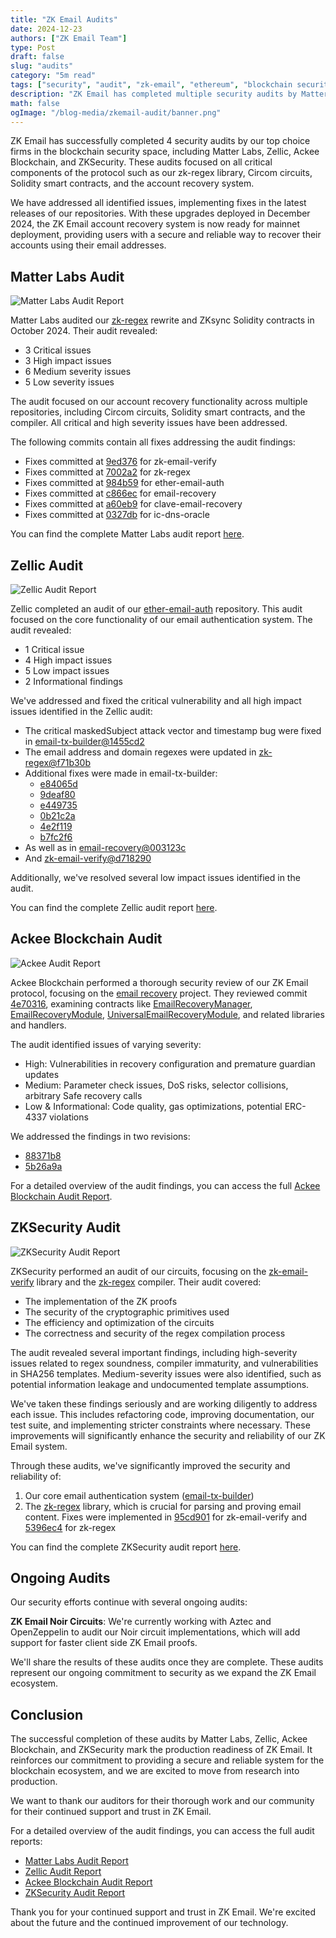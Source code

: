 ```yaml
---
title: "ZK Email Audits"
date: 2024-12-23
authors: ["ZK Email Team"]
type: Post
draft: false
slug: "audits"
category: "5m read"
tags: ["security", "audit", "zk-email", "ethereum", "blockchain security"]
description: "ZK Email has completed multiple security audits by Matter Labs, Zellic, Ackee, and ZKSecurity, ensuring the security and reliability of our protocol. All issues have been addressed in the latest releases, making our account recovery system ready for mainnet deployment."
math: false
ogImage: "/blog-media/zkemail-audit/banner.png"
---
```


ZK Email has successfully completed 4 security audits by our top choice firms in the blockchain security space, including Matter Labs, Zellic, Ackee Blockchain, and ZKSecurity. These audits focused on all critical components of the protocol such as our zk-regex library, Circom circuits, Solidity smart contracts, and the account recovery system. 

We have addressed all identified issues, implementing fixes in the latest releases of our repositories. With these upgrades deployed in December 2024, the ZK Email account recovery system is now ready for mainnet deployment, providing users with a secure and reliable way to recover their accounts using their email addresses.

## Matter Labs Audit

<img src="/blog-media/zkemail-audit/matterlabs-audit.webp" alt="Matter Labs Audit Report"/>

Matter Labs audited our [zk-regex](https://github.com/zkemail/zk-regex) rewrite and ZKsync Solidity contracts in October 2024. Their audit revealed:

- 3 Critical issues
- 3 High impact issues  
- 6 Medium severity issues
- 5 Low severity issues

The audit focused on our account recovery functionality across multiple repositories, including Circom circuits, Solidity smart contracts, and the compiler. All critical and high severity issues have been addressed.

The following commits contain all fixes addressing the audit findings:

- Fixes committed at [9ed376](https://github.com/zkemail/zk-email-verify/tree/9ed3769dc3d96fb0d7c45f1f014dcd9bfb63675b) for zk-email-verify
- Fixes committed at [7002a2](https://github.com/zkemail/zk-regex/tree/7002a2179e076449b84e3e7e8ba94e88d0a2dc2f) for zk-regex
- Fixes committed at [984b59](https://github.com/zkemail/ether-email-auth/tree/984b5919a9be715b743b08863ab6471c2b5356a6) for ether-email-auth
- Fixes committed at [c866ec](https://github.com/zkemail/email-recovery/tree/c866ecb3dd326fe17850c61a9e38eb3db8a45695) for email-recovery
- Fixes committed at [a60eb9](https://github.com/zkemail/clave-email-recovery/tree/a60eb9877f47f80459eefcf4639a350c96a43393) for clave-email-recovery
- Fixes committed at [0327db](https://github.com/zkemail/ic-dns-oracle/tree/0327db9ac701a908139fcef2994cff8ed2d5533f) for ic-dns-oracle

You can find the complete Matter Labs audit report [here](/blog-media/zkemail-audit/matterlabs-zkemail-audit-report.pdf).

## Zellic Audit

<img src="/blog-media/zkemail-audit/zellic-audit.png" alt="Zellic Audit Report"/>

Zellic completed an audit of our [ether-email-auth](https://github.com/zkemail/ether-email-auth) repository. This audit focused on the core functionality of our email authentication system. The audit revealed:

- 1 Critical issue 
- 4 High impact issues
- 5 Low impact issues
- 2 Informational findings

We've addressed and fixed the critical vulnerability and all high impact issues identified in the Zellic audit:

- The critical maskedSubject attack vector and timestamp bug were fixed in [email-tx-builder@1455cd2](https://github.com/zkemail/email-tx-builder/commit/1455cd221dcb0849190879911688152669e4ed36)
- The email address and domain regexes were updated in [zk-regex@f71b30b](https://github.com/zkemail/zk-regex/pull/68/commits/f71b30bde3fc2a2ba79fe151711552882ea4e707)
- Additional fixes were made in email-tx-builder:
  - [e84065d](https://github.com/zkemail/email-tx-builder/commit/e84065db4fa087b8d6152bb9682de71f6676e3ff)
  - [9deaf80](https://github.com/zkemail/email-tx-builder/commit/9deaf80435502c4d9c1a77465a0e8195f749e63d) 
  - [e449735](https://github.com/zkemail/email-tx-builder/commit/e449735740247b65cf13920e5b5d787893b72c5e)
  - [0b21c2a](https://github.com/zkemail/email-tx-builder/commit/0b21c2a4ea30395d92288511553c183ee0f9176c)
  - [4e2f119](https://github.com/zkemail/email-tx-builder/commit/4e2f119a428b694c1115e59dc52cfbe278c0e494)
  - [b7fc2f6](https://github.com/zkemail/email-tx-builder/commit/b7fc2f6fc27084bc9662403deb699c8d7aab7948)
- As well as in [email-recovery@003123c](https://github.com/zkemail/email-recovery/commit/003123cb35fb26e993a5015c2d4069e8a40d4abd)  
- And [zk-email-verify@d718290](https://github.com/zkemail/zk-email-verify/commit/d718290d661e0ec9519a67a1dfa6bf764a9cf322)

Additionally, we've resolved several low impact issues identified in the audit.

You can find the complete Zellic audit report [here](/blog-media/zkemail-audit/zellic-audit-report.pdf).

## Ackee Blockchain Audit

![Ackee Audit Report](/blog-media/zkemail-audit/ackee-audit.png)

Ackee Blockchain performed a thorough security review of our ZK Email protocol, focusing on the [email recovery](https://github.com/zkemail/email-recovery) project. They reviewed commit [4e70316](https://github.com/zkemail/email-recovery/commit/4e7031693d8e97cfcbc42b7d063a748a0a53b952), examining contracts like [EmailRecoveryManager](https://github.com/zkemail/email-recovery/blob/main/src/EmailRecoveryManager.sol), [EmailRecoveryModule](https://github.com/zkemail/email-recovery/blob/main/src/modules/EmailRecoveryModule.sol), [UniversalEmailRecoveryModule](https://github.com/zkemail/email-recovery/blob/main/src/modules/UniversalEmailRecoveryModule.sol), and related libraries and handlers.

The audit identified issues of varying severity:

- High: Vulnerabilities in recovery configuration and premature guardian updates
- Medium: Parameter check issues, DoS risks, selector collisions, arbitrary Safe recovery calls
- Low & Informational: Code quality, gas optimizations, potential ERC-4337 violations

We addressed the findings in two revisions: 
- [88371b8](https://github.com/zkemail/email-recovery/commit/88371b81a3dd4347dac8f2a5690c1434e86ff55f) 
- [5b26a9a](https://github.com/zkemail/email-recovery/commit/5b26a9ade08257ccfcba14fe675f5343e306aa57)

For a detailed overview of the audit findings, you can access the full [Ackee Blockchain Audit Report](/blog-media/zkemail-audit/ackee-blockchain-zkemail-email-recovery-report.pdf).

## ZKSecurity Audit

<img src="/blog-media/zkemail-audit/zksecurity-audit.png" alt="ZKSecurity Audit Report"/>

ZKSecurity performed an audit of our circuits, focusing on the [zk-email-verify](https://github.com/zkemail/zk-email-verify) library and the [zk-regex](https://github.com/zkemail/zk-regex) compiler. Their audit covered:

- The implementation of the ZK proofs
- The security of the cryptographic primitives used
- The efficiency and optimization of the circuits
- The correctness and security of the regex compilation process

The audit revealed several important findings, including high-severity issues related to regex soundness, compiler immaturity, and vulnerabilities in SHA256 templates. Medium-severity issues were also identified, such as potential information leakage and undocumented template assumptions.

We've taken these findings seriously and are working diligently to address each issue. This includes refactoring code, improving documentation, our test suite, and implementing stricter constraints where necessary. These improvements will significantly enhance the security and reliability of our ZK Email system.

Through these audits, we've significantly improved the security and reliability of:

1. Our core email authentication system ([email-tx-builder](https://github.com/zkemail/email-tx-builder/))
2. The [zk-regex](https://github.com/zkemail/zk-regex) library, which is crucial for parsing and proving email content. Fixes were implemented in [95cd901](https://github.com/zkemail/zk-email-verify/commit/95cd901f915f18b0fd142098bbac4e6e19c58c79) for zk-email-verify and [5396ec4](https://github.com/zkemail/zk-regex/commit/5396ec44cdf6a4579662b9442fc11210049ab520) for zk-regex

You can find the complete ZKSecurity audit report [here](/blog-media/zkemail-audit/zksecurity-audit-report.pdf).

## Ongoing Audits

Our security efforts continue with several ongoing audits:

**ZK Email Noir Circuits**: We're currently working with Aztec and OpenZeppelin to audit our Noir circuit implementations, which will add support for faster client side ZK Email proofs.

We'll share the results of these audits once they are complete. These audits represent our ongoing commitment to security as we expand the ZK Email ecosystem.

## Conclusion

The successful completion of these audits by Matter Labs, Zellic, Ackee Blockchain, and ZKSecurity mark the production readiness of ZK Email. It reinforces our commitment to providing a secure and reliable system for the blockchain ecosystem, and we are excited to move from research into production.

We want to thank our auditors for their thorough work and our community for their continued support and trust in ZK Email.

For a detailed overview of the audit findings, you can access the full audit reports:

- [Matter Labs Audit Report](/blog-media/zkemail-audit/matterlabs-zkemail-audit-report.pdf)
- [Zellic Audit Report](/blog-media/zkemail-audit/zellic-audit-report.pdf)
- [Ackee Blockchain Audit Report](/blog-media/zkemail-audit/ackee-audit-report.pdf)
- [ZKSecurity Audit Report](/blog-media/zkemail-audit/zksecurity-audit-report.pdf)

Thank you for your continued support and trust in ZK Email. We're excited about the future and the continued improvement of our technology.